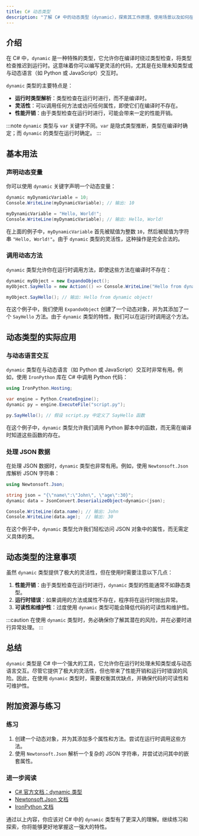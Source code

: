 ```yaml
---
title: C# 动态类型
description: "了解 C# 中的动态类型（dynamic），探索其工作原理、使用场景以及如何在实际项目中应用动态类型。"
---
```


## 介绍

在 C# 中，`dynamic` 是一种特殊的类型，它允许你在编译时绕过类型检查，将类型检查推迟到运行时。这意味着你可以编写更灵活的代码，尤其是在处理未知类型或与动态语言（如 Python 或 JavaScript）交互时。

`dynamic` 类型的主要特点是：
- **运行时类型解析**：类型检查在运行时进行，而不是编译时。
- **灵活性**：可以调用任何方法或访问任何属性，即使它们在编译时不存在。
- **性能开销**：由于类型检查在运行时进行，可能会带来一定的性能开销。

:::note
`dynamic` 类型与 `var` 关键字不同。`var` 是隐式类型推断，类型在编译时确定；而 `dynamic` 的类型在运行时确定。
:::

## 基本用法

### 声明动态变量

你可以使用 `dynamic` 关键字声明一个动态变量：

```csharp
dynamic myDynamicVariable = 10;
Console.WriteLine(myDynamicVariable); // 输出: 10

myDynamicVariable = "Hello, World!";
Console.WriteLine(myDynamicVariable); // 输出: Hello, World!
```

在上面的例子中，`myDynamicVariable` 首先被赋值为整数 `10`，然后被赋值为字符串 `"Hello, World!"`。由于 `dynamic` 类型的灵活性，这种操作是完全合法的。

### 调用动态方法

`dynamic` 类型允许你在运行时调用方法，即使这些方法在编译时不存在：

```csharp
dynamic myObject = new ExpandoObject();
myObject.SayHello = new Action(() => Console.WriteLine("Hello from dynamic object!"));

myObject.SayHello(); // 输出: Hello from dynamic object!
```

在这个例子中，我们使用 `ExpandoObject` 创建了一个动态对象，并为其添加了一个 `SayHello` 方法。由于 `dynamic` 类型的特性，我们可以在运行时调用这个方法。

## 动态类型的实际应用

### 与动态语言交互

`dynamic` 类型在与动态语言（如 Python 或 JavaScript）交互时非常有用。例如，使用 `IronPython` 库在 C# 中调用 Python 代码：

```csharp
using IronPython.Hosting;

var engine = Python.CreateEngine();
dynamic py = engine.ExecuteFile("script.py");

py.SayHello(); // 假设 script.py 中定义了 SayHello 函数
```

在这个例子中，`dynamic` 类型允许我们调用 Python 脚本中的函数，而无需在编译时知道这些函数的存在。

### 处理 JSON 数据

在处理 JSON 数据时，`dynamic` 类型也非常有用。例如，使用 `Newtonsoft.Json` 库解析 JSON 字符串：

```csharp
using Newtonsoft.Json;

string json = "{\"name\":\"John\", \"age\":30}";
dynamic data = JsonConvert.DeserializeObject<dynamic>(json);

Console.WriteLine(data.name); // 输出: John
Console.WriteLine(data.age);  // 输出: 30
```

在这个例子中，`dynamic` 类型允许我们轻松访问 JSON 对象中的属性，而无需定义具体的类。

## 动态类型的注意事项

虽然 `dynamic` 类型提供了极大的灵活性，但在使用时需要注意以下几点：

1. **性能开销**：由于类型检查在运行时进行，`dynamic` 类型的性能通常不如静态类型。
2. **运行时错误**：如果调用的方法或属性不存在，程序将在运行时抛出异常。
3. **可读性和维护性**：过度使用 `dynamic` 类型可能会降低代码的可读性和维护性。

:::caution
在使用 `dynamic` 类型时，务必确保你了解其潜在的风险，并在必要时进行异常处理。
:::

## 总结

`dynamic` 类型是 C# 中一个强大的工具，它允许你在运行时处理未知类型或与动态语言交互。尽管它提供了极大的灵活性，但也带来了性能开销和运行时错误的风险。因此，在使用 `dynamic` 类型时，需要权衡其优缺点，并确保代码的可读性和可维护性。

## 附加资源与练习

### 练习

1. 创建一个动态对象，并为其添加多个属性和方法。尝试在运行时调用这些方法。
2. 使用 `Newtonsoft.Json` 解析一个复杂的 JSON 字符串，并尝试访问其中的嵌套属性。

### 进一步阅读

- [C# 官方文档：dynamic 类型](https://learn.microsoft.com/en-us/dotnet/csharp/language-reference/builtin-types/reference-types#the-dynamic-type)
- [Newtonsoft.Json 文档](https://www.newtonsoft.com/json)
- [IronPython 文档](https://ironpython.net/)

通过以上内容，你应该对 C# 中的 `dynamic` 类型有了更深入的理解。继续练习和探索，你将能够更好地掌握这一强大的特性。
